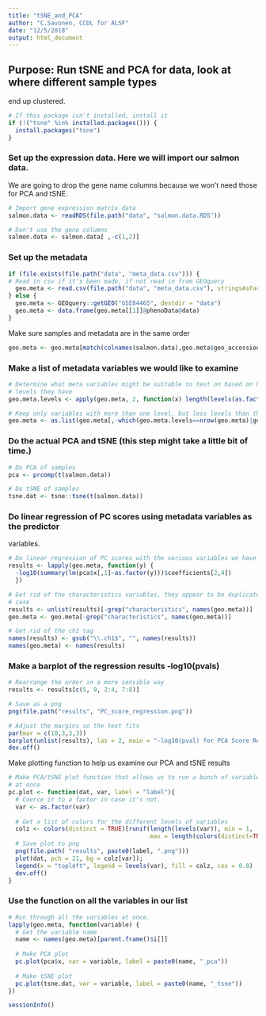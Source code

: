```yaml
---
title: "tSNE_and_PCA"
author: "C.Savonen, CCDL for ALSF"
date: "12/5/2018"
output: html_document
---
```


## Purpose: Run tSNE and PCA for data, look at where different sample types 
end up clustered.
```r
# If this package isn't installed, install it
if (!("tsne" %in% installed.packages())) {
  install.packages("tsne")
}
```

### Set up the expression data. Here we will import our salmon data.
We are going to drop the gene name columns because we won't need those for PCA
and tSNE.
```r
# Import gene expression matrix data
salmon.data <- readRDS(file.path("data", "salmon.data.RDS"))

# Don't use the gene columns
salmon.data <- salmon.data[ ,-c(1,2)]
```

### Set up the metadata
```r
if (file.exists(file.path("data", "meta_data.csv"))) {
# Read in csv if it's been made, if not read in from GEOquery
  geo.meta <- read.csv(file.path("data", "meta_data.csv"), stringsAsFactors = FALSE)
} else {
  geo.meta <- GEOquery::getGEO("GSE84465", destdir = "data")
  geo.meta <- data.frame(geo.meta[[1]]@phenoData@data)
}
```

Make sure samples and metadata are in the same order 
```r
geo.meta <- geo.meta[match(colnames(salmon.data),geo.meta$geo_accession),]
```

### Make a list of metadata variables we would like to examine
```r
# Determine what meta variables might be suitable to test on based on how many
# levels they have
geo.meta.levels <- apply(geo.meta, 2, function(x) length(levels(as.factor(x))))

# Keep only variables with more than one level, but less levels than there are samples
geo.meta <- as.list(geo.meta[,-which(geo.meta.levels==nrow(geo.meta)|geo.meta.levels==1)])
```

### Do the actual PCA and tSNE (this step might take a little bit of time.)
```r
# Do PCA of samples
pca <- prcomp(t(salmon.data))

# Do tSNE of samples
tsne.dat <- tsne::tsne(t(salmon.data))
```

### Do linear regression of PC scores using metadata variables as the predictor
variables. 
```r
# Do linear regression of PC scores with the various variables we have
results <- lapply(geo.meta, function(y) {
  -log10(summary(lm(pca$x[,1]~as.factor(y)))$coefficients[2,4])
  })

# Get rid of the characteristics variables, they appear to be duplicates in our 
# case
results <- unlist(results)[-grep("characteristics", names(geo.meta))]
geo.meta <- geo.meta[-grep("characteristics", names(geo.meta))]

# Get rid of the ch1 tag
names(results) <- gsub("\\.ch1$", "", names(results))
names(geo.meta) <- names(results)
```

### Make a barplot of the regression results -log10(pvals)
```r
# Rearrange the order in a more sensible way
results <- results[c(5, 9, 2:4, 7:8)]

# Save as a png
png(file.path("results", "PC_score_regression.png"))

# Adjust the margins so the text fits
par(mar = c(10,3,3,3))
barplot(unlist(results), las = 2, main = "-log10(pval) for PCA Score Regression")
dev.off()
```

Make plotting function to help us examine our PCA and tSNE results
```r
# Make PCA/tSNE plot function that allows us to run a bunch of variables through
# at once
pc.plot <- function(dat, var, label = "label"){
  # Coerce it to a factor in case it's not. 
  var <- as.factor(var)
  
  # Get a list of colors for the different levels of variables
  colz <- colors(distinct = TRUE)[runif(length(levels(var)), min = 1,
                                        max = length(colors(distinct=TRUE)))]
  # Save plot to png
  png(file.path( "results", paste0(label, ".png")))
  plot(dat, pch = 21, bg = colz[var]);
  legend(x = "topleft", legend = levels(var), fill = colz, cex = 0.8)
  dev.off()
}
```

### Use the function on all the variables in our list
```r
# Run through all the variables at once. 
lapply(geo.meta, function(variable) {
  # Get the variable name
  name <- names(geo.meta)[parent.frame()$i[]]
  
  # Make PCA plot
  pc.plot(pca$x, var = variable, label = paste0(name, "_pca"))
  
  # Make tSNE plot
  pc.plot(tsne.dat, var = variable, label = paste0(name, "_tsne"))
})
```

```r
sessionInfo()
```

